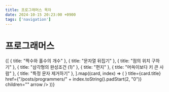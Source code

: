```yaml
---
title: 프로그래머스 목차
date: 2024-10-15 20:23:00 +0900
tags: ['navigation']
---
```



# 프로그래머스

<Cards>
	{[
		{ title: "짝수와 홀수의 개수" },
		{ title: "문자열 뒤집기" },
		{ title: "점의 위치 구하기" },
		{ title: "삼각형의 완성조건 (1)" },
		{ title: "편지" },
		{ title: "머쓱이보다 키 큰 사람" },
		{ title: "특정 문자 제거하기" },
	].map((card, index) => (
		<Card
			key={index}
			icon={<NextraIcon name="code" />}
			title={card.title}
			href={"/posts/programmers/" + index.toString().padStart(2, "0")}
			children=""
			arrow
		/>
	))}
</Cards>